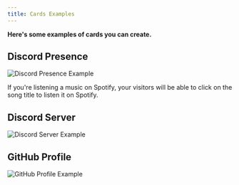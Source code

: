 ```yaml
---
title: Cards Examples
---
```



**Here's some examples of cards you can create.**

## Discord Presence

![Discord Presence Example](./discord-presence.png)

<Aside type="tip">
  If you're listening a music on Spotify, your visitors will be able to click on the song title to listen it on Spotify.
</Aside>

## Discord Server

![Discord Server Example](./discord-server.png)

## GitHub Profile

![GitHub Profile Example](./github-profile.png)